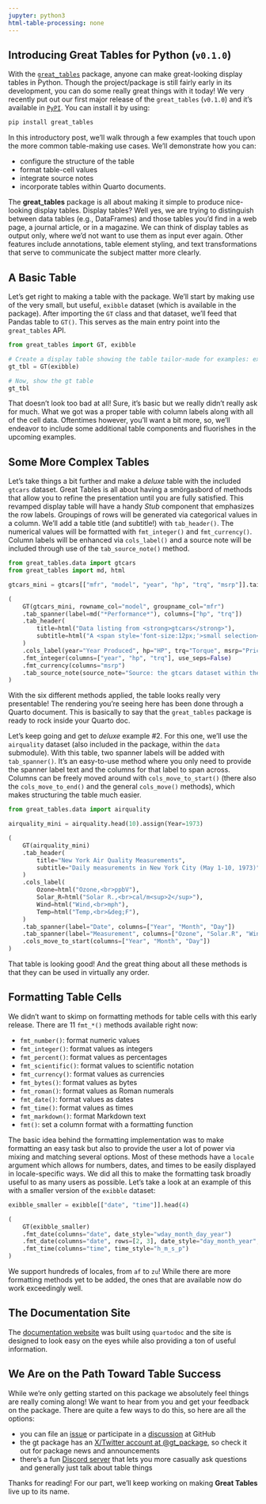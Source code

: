```yaml
---
jupyter: python3
html-table-processing: none
---
```


## Introducing **Great Tables** for Python (`v0.1.0`)

With the [`great_tables`](https://github.com/posit-dev/great-tables) package, anyone can make great-looking display tables in Python. Though the project/package is still fairly early in its development, you can do some really great things with it today! We very recently put out our first major release of the `great_tables` (`v0.1.0`) and it's available in [`PyPI`](https://pypi.org/project/great-tables/). You can install it by using:

```.bash
pip install great_tables
```

In this introductory post, we'll walk through a few examples that touch upon the more common table-making use cases. We'll demonstrate how you can:

- configure the structure of the table
- format table-cell values
- integrate source notes
- incorporate tables within Quarto documents.

The **great_tables** package is all about making it simple to produce nice-looking display tables. Display tables? Well yes, we are trying to distinguish between data tables (e.g., DataFrames) and those tables you’d find in a web page, a journal article, or in a magazine.  We can think of display tables as output only, where we’d not want to use them as input ever again. Other features include annotations, table element styling, and text transformations that serve to communicate the subject matter more clearly.

## A Basic Table

Let's get right to making a table with the package. We'll start by making use of the very small, but useful, `exibble` dataset (which is available in the package). After importing the `GT` class and that dataset, we'll feed that Pandas table to `GT()`. This serves as the main entry point into the `great_tables` API.

```python
from great_tables import GT, exibble

# Create a display table showing the table tailor-made for examples: exibble
gt_tbl = GT(exibble)

# Now, show the gt table
gt_tbl
```

That doesn't look too bad at all! Sure, it's basic but we really didn't really ask for much. What we got was a proper table with column labels along with all of the cell data. Oftentimes however, you'll want a bit more, so, we'll endeavor to include some additional table components and fluorishes in the upcoming examples.

## Some More Complex Tables

Let's take things a bit further and make a *deluxe* table with the included `gtcars` dataset. Great Tables is all about having a smörgasbord of methods that allow you to refine the presentation until you are fully satisfied. This revamped display table will have a handy *Stub* component that emphasizes the row labels. Groupings of rows will be generated via categorical values in a column. We'll add a table title (and subtitle!) with `tab_header()`. The numerical values will be formatted with `fmt_integer()` and `fmt_currency()`. Column labels will be enhanced via `cols_label()` and a source note will be included through use of the `tab_source_note()` method.

```python
from great_tables.data import gtcars
from great_tables import md, html

gtcars_mini = gtcars[["mfr", "model", "year", "hp", "trq", "msrp"]].tail(10)

(
    GT(gtcars_mini, rowname_col="model", groupname_col="mfr")
    .tab_spanner(label=md("*Performance*"), columns=["hp", "trq"])
    .tab_header(
        title=html("Data listing from <strong>gtcars</strong>"),
        subtitle=html("A <span style='font-size:12px;'>small selection</span> of great cars."),
    )
    .cols_label(year="Year Produced", hp="HP", trq="Torque", msrp="Price (USD)")
    .fmt_integer(columns=["year", "hp", "trq"], use_seps=False)
    .fmt_currency(columns="msrp")
    .tab_source_note(source_note="Source: the gtcars dataset within the great_tables package.")
)
```

With the six different methods applied, the table looks really very presentable! The rendering you're seeing here has been done through a Quarto document. This is basically to say that the `great_tables` package is ready to rock inside your Quarto doc.

Let's keep going and get to *deluxe* example #2. For this one, we'll use the `airquality` dataset (also included in the package, within the `data` submodule). With this table, two spanner labels will be added with `tab_spanner()`. It's an easy-to-use method where you only need to provide the spanner label text and the columns for that label to span across. Columns can be freely moved around with `cols_move_to_start()` (there also the `cols_move_to_end()` and the general `cols_move()` methods), which makes structuring the table much easier.

```python
from great_tables.data import airquality

airquality_mini = airquality.head(10).assign(Year=1973)

(
    GT(airquality_mini)
    .tab_header(
        title="New York Air Quality Measurements",
        subtitle="Daily measurements in New York City (May 1-10, 1973)",
    )
    .cols_label(
        Ozone=html("Ozone,<br>ppbV"),
        Solar_R=html("Solar R.,<br>cal/m<sup>2</sup>"),
        Wind=html("Wind,<br>mph"),
        Temp=html("Temp,<br>&deg;F"),
    )
    .tab_spanner(label="Date", columns=["Year", "Month", "Day"])
    .tab_spanner(label="Measurement", columns=["Ozone", "Solar.R", "Wind", "Temp"])
    .cols_move_to_start(columns=["Year", "Month", "Day"])
)
```

That table is looking good! And the great thing about all these methods is that they can be used in virtually any order.

## Formatting Table Cells

We didn't want to skimp on formatting methods for table cells with this early release. There are 11 `fmt_*()` methods available right now:

- `fmt_number()`: format numeric values
- `fmt_integer()`: format values as integers
- `fmt_percent()`: format values as percentages
- `fmt_scientific()`: format values to scientific notation
- `fmt_currency()`: format values as currencies
- `fmt_bytes()`: format values as bytes
- `fmt_roman()`: format values as Roman numerals
- `fmt_date()`: format values as dates
- `fmt_time()`: format values as times
- `fmt_markdown()`: format Markdown text
- `fmt()`: set a column format with a formatting function

The basic idea behind the formatting implementation was to make formatting an easy task but also to provide the user a lot of power via mixing and matching several options. Most of these methods have a `locale` argument which allows for numbers, dates, and times to be easily displayed in locale-specific ways. We did all this to make the formatting task broadly useful to as many users as possible. Let's take a look at an example of this with a smaller version of the `exibble` dataset:

```python
exibble_smaller = exibble[["date", "time"]].head(4)

(
    GT(exibble_smaller)
    .fmt_date(columns="date", date_style="wday_month_day_year")
    .fmt_date(columns="date", rows=[2, 3], date_style="day_month_year", locale="de-CH")
    .fmt_time(columns="time", time_style="h_m_s_p")
)
```

We support hundreds of locales, from `af` to `zu`! While there are more formatting methods yet to be added, the ones that are available now do work exceedingly well.

## The Documentation Site

The [documentation website](https://posit-dev.github.io/great-tables/) was built using `quartodoc` and the site is designed to look easy on the eyes while also providing a ton of useful information.

## We Are on the Path Toward Table Success

While we’re only getting started on this package we absolutely feel things are really coming along! We want to hear from you and get your feedback on the package. There are quite a few ways to do this, so here are all the options:

- you can file an [issue](https://github.com/posit-dev/great-tables/issues) or participate in a [discussion](https://github.com/posit-dev/great-tables/discussions) at GitHub
- the gt package has an [X/Twitter account at @gt_package](https://twitter.com/gt_package), so check it out for package news and announcements
- there's a fun [Discord server](https://discord.gg/Ux7nrcXHVV) that lets you more casually ask questions and generally just talk about table things

Thanks for reading! For our part, we'll keep working on making **Great Tables** live up to its name.
